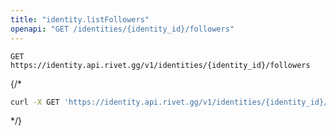 ```yaml
---
title: "identity.listFollowers"
openapi: "GET /identities/{identity_id}/followers"
---
```


```
GET https://identity.api.rivet.gg/v1/identities/{identity_id}/followers
```


{/*<RequestExample>
```bash curl
curl -X GET 'https://identity.api.rivet.gg/v1/identities/{identity_id}/followers'
```
</RequestExample>*/}
